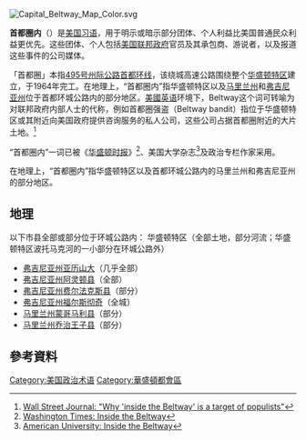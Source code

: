 [[File:Capital_Beltway_Map_Color.svg|thumb]]
{{maplink
|frame=yes
|frame-align=right
|frame-width=290
|frame-height=290
|frame-lat=38.906
|frame-long=-77.033
|zoom=10
|type=line
|text=The [[Capital_Beltway|Capital Beltway]] around [[Washington,_DC|Washington, DC]]}}

'''首都圈内'''（{{lang-en|Inside the Beltway}}）是[[美国|美国]][[习语|习语]]，用于明示或暗示部分团体、个人利益比美国普通民众利益更优先。这些团体、个人包括[[美国联邦政府|美国联邦政府]]官员及其承包商、游说者，以及报道这些事件的公司媒体。

「首都圈」本指[[495号州际公路_(首都环线)|495号州际公路首都环线]]，该绕城高速公路围绕整个[[华盛顿特区|华盛顿特区]]建立，于1964年完工。在地理上，“首都圈内”指华盛顿特区以及[[马里兰州|马里兰州]]和[[弗吉尼亚州|弗吉尼亚州]]位于首都环城公路内的部分地区。[[美國英语|美國英语]]环境下，Beltway这个词可转喻为对联邦政府内部人士的代称，例如首都圈强盗（Beltway bandit）指位于华盛顿特区或其附近向美国政府提供咨询服务的私人公司，这些公司占据首都圈附近的大片土地。<ref>[https://www.wsj.com/articles/the-beltway-as-a-target-of-populists-1510871274 Wall Street Journal: "Why 'inside the Beltway' is a target of populists"]</ref>

“首都圈内”一词已被《[[华盛顿时报|华盛顿时报]]》<ref>[https://www.washingtontimes.com/news/2017/nov/23/inside-the-beltway-voters-sexual-harassment-worst-/ Washington Times: Inside the Beltway]</ref>、美国大学杂志<ref>[https://www.american.edu/magazine/inside-beltway/ American University: Inside the Beltway]</ref>及政治专栏作家采用。

在地理上，“首都圈内”指华盛顿特区以及首都环城公路内的马里兰州和弗吉尼亚州的部分地区。
==地理==
以下市县全部或部分位于环城公路内：
华盛顿特区（全部土地，部分河流；华盛顿特区波托马克河的一小部分在环城公路外）
*[[亚历山德里亚_(弗吉尼亚州)|弗吉尼亚州亚历山大]]（几乎全部）
*[[阿灵顿县_(弗吉尼亚州)|弗吉尼亚州阿灵顿县]]（全部）
*[[费尔法克斯县|弗吉尼亚州费尔法克斯县]]（部分）
*[[瀑布教堂_(弗吉尼亚州)|弗吉尼亚州福尔斯彻奇]]（全城）
*[[蒙哥马利县_(马里兰州)|马里兰州蒙哥马利县]]（部分）
*[[乔治王子县_(马里兰州)|马里兰州乔治王子县]]（部分）
==參考資料==
{{reflist}}

[[Category:美国政治术语|Category:美国政治术语]]
[[Category:華盛頓都會區|Category:華盛頓都會區]]